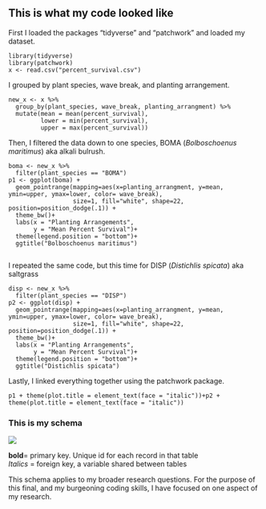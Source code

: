 ## This is what my code looked like
First I loaded the packages "tidyverse" and "patchwork" and loaded my dataset.
```
library(tidyverse)
library(patchwork)
x <- read.csv("percent_survival.csv")
```
I grouped by plant species, wave break, and planting arrangement.

```
new_x <- x %>%
  group_by(plant_species, wave_break, planting_arrangment) %>%
  mutate(mean = mean(percent_survival),
         lower = min(percent_survival),
         upper = max(percent_survival))
```

Then, I filtered the data down to one species, BOMA (*Bolboschoenus maritimus*) aka alkali bulrush.

```
boma <- new_x %>%
  filter(plant_species == "BOMA") 
p1 <- ggplot(boma) + 
  geom_pointrange(mapping=aes(x=planting_arrangment, y=mean, ymin=upper, ymax=lower, color= wave_break), 
                  size=1, fill="white", shape=22, position=position_dodge(.1)) +
  theme_bw()+
  labs(x = "Planting Arrangements", 
       y = "Mean Percent Survival")+
  theme(legend.position = "bottom")+
  ggtitle("Bolboschoenus maritimus")
  
```
I repeated the same code, but this time for DISP (*Distichlis spicata*) aka saltgrass

```
disp <- new_x %>%
  filter(plant_species == "DISP") 
p2 <- ggplot(disp) + 
  geom_pointrange(mapping=aes(x=planting_arrangment, y=mean, ymin=upper, ymax=lower, color= wave_break), 
                  size=1, fill="white", shape=22, position=position_dodge(.1)) +
  theme_bw()+
  labs(x = "Planting Arrangements", 
       y = "Mean Percent Survival")+
  theme(legend.position = "bottom")+
  ggtitle("Distichlis spicata")
```
Lastly, I linked everything together using the patchwork package.

```
p1 + theme(plot.title = element_text(face = "italic"))+p2 + theme(plot.title = element_text(face = "italic"))
```
  
### This is my schema

![](https://github.com/jesbraun/utah_lake/blob/main/database_schema.png?raw=true)
  
**bold**= primary key. Unique id for each record in that table  
*Italics* = foreign key, a variable shared between tables

This schema applies to my broader research questions.  For the purpose of this final, and my burgeoning coding skills, I have focused on one aspect of my research.
